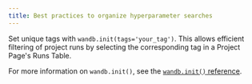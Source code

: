 ```yaml
---
title: Best practices to organize hyperparameter searches
---
```


Set unique tags with `wandb.init(tags='your_tag')`. This allows efficient filtering of project runs by selecting the corresponding tag in a Project Page's Runs Table. 

For more information on `wandb.init()`, see the [`wandb.init()` reference](/ref/python/sdk/functions/init.md).
